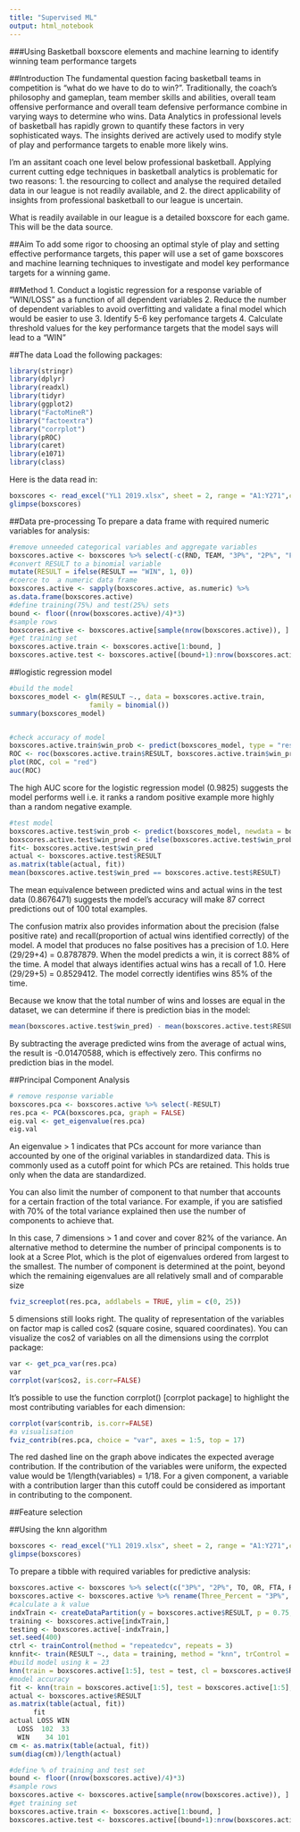```yaml
---
title: "Supervised ML"
output: html_notebook
---
```

###Using Basketball boxscore elements and machine learning to identify winning team performance targets

##Introduction
The fundamental question facing basketball teams in competition is "what do we have to do to win?". Traditionally, the coach's philosophy and gameplan, team member skills and abilities, overall team offensive performance and overall team defensive performance combine in varying ways to determine who wins. Data Analytics in professional levels of basketball has rapidly grown to quantify these factors in very sophisticated ways. The insights derived are actively used to modify style of play and performance targets to enable more likely wins.

I'm an assitant coach one level below professional basketball. Applying current cutting edge techniques in basketball analytics is problematic for two reasons:
1. the resourcing to collect and analyse the required detailed data in our league is not readily available, and
2. the direct applicability of insights from professional basketball to our league is uncertain.

What is readily available in our league is a detailed boxscore for each game. This will be the data source.

##Aim
To add some rigor to choosing an optimal style of play and setting effective performance targets, this paper will use a set of game boxscores and machine learning techniques to investigate and model key performance targets for a winning game. 

##Method
1. Conduct a logistic regression for a response variable of "WIN/LOSS" as a function of all dependent variables
2. Reduce the number of dependent variables to avoid overfitting and validate a final model which would be easier to use
3. Identify 5-6 key perfomance targets
4. Calculate threshold values for the key performance targets that the model says will lead to a "WIN" 

##The data
Load the following packages:
```r
library(stringr)
library(dplyr)
library(readxl)
library(tidyr)
library(ggplot2)
library("FactoMineR")
library("factoextra")
library("corrplot")
library(pROC)
library(caret)
library(e1071)
library(class)
```
Here is the data read in:
```r
boxscores <- read_excel("YL1 2019.xlsx", sheet = 2, range = "A1:Y271",col_names = TRUE)
glimpse(boxscores)
```

##Data pre-processing
To prepare a data frame with required numeric variables for analysis:
```r
#remove unneeded categorical variables and aggregate variables
boxscores.active <- boxscores %>% select(-c(RND, TEAM, "3P%", "2P%", "FT%", MIN, TP)) %>%
#convert RESULT to a binomial variable
mutate(RESULT = ifelse(RESULT == "WIN", 1, 0))
#coerce to  a numeric data frame
boxscores.active <- sapply(boxscores.active, as.numeric) %>%
as.data.frame(boxscores.active)
#define training(75%) and test(25%) sets
bound <- floor((nrow(boxscores.active)/4)*3) 
#sample rows
boxscores.active <- boxscores.active[sample(nrow(boxscores.active)), ] 
#get training set
boxscores.active.train <- boxscores.active[1:bound, ]              
boxscores.active.test <- boxscores.active[(bound+1):nrow(boxscores.active), ]
```

##logistic regression model

```r
#build the model
boxscores_model <- glm(RESULT ~., data = boxscores.active.train,
                    family = binomial())
summary(boxscores_model)


#check accuracy of model
boxscores.active.train$win_prob <- predict(boxscores_model, type = "response")
ROC <- roc(boxscores.active.train$RESULT, boxscores.active.train$win_prob)
plot(ROC, col = "red")
auc(ROC)
```
The high AUC score for the logistic regression model (0.9825) suggests the model performs well i.e. it ranks a random positive example more highly than a random negative example.

```r
#test model
boxscores.active.test$win_prob <- predict(boxscores_model, newdata = boxscores.active.test, type = "response")
boxscores.active.test$win_pred <- ifelse(boxscores.active.test$win_prob > 0.5, 1, 0)
fit<- boxscores.active.test$win_pred
actual <- boxscores.active.test$RESULT
as.matrix(table(actual, fit))
mean(boxscores.active.test$win_pred == boxscores.active.test$RESULT)
```
 The mean equivalence between predicted wins and actual wins in the test data (0.8676471) suggests the model's accuracy will make 87 correct predictions out of 100 total examples.

 The confusion matrix also provides information about the precision (false positive rate) and recall(proportion of actual wins identified correctly) of the model.
 A model that produces no false positives has a precision of 1.0. Here (29/29+4) = 0.8787879. When the model predicts a win, it is correct 88% of the time. 
 A model that always identifies actual wins has a recall of 1.0. Here (29/29+5) = 0.8529412. The model correctly identifies wins 85% of the time.
 
Because we know that the total number of wins and losses are equal in the dataset, we can determine if there is prediction bias in the model:
```r
mean(boxscores.active.test$win_pred) - mean(boxscores.active.test$RESULT)
```
By subtracting the average predicted wins from the average of actual wins, the result is -0.01470588, which is effectively zero. This confirms no prediction bias in the model.

##Principal Component Analysis

```r
# remove response variable
boxscores.pca <- boxscores.active %>% select(-RESULT)
res.pca <- PCA(boxscores.pca, graph = FALSE)
eig.val <- get_eigenvalue(res.pca)
eig.val
```
An eigenvalue > 1 indicates that PCs account for more variance than accounted by one of the original variables in standardized data. This is commonly used as a cutoff point for which PCs are retained. This holds true only when the data are standardized.

You can also limit the number of component to that number that accounts for a certain fraction of the total variance. For example, if you are satisfied with 70% of the total variance explained then use the number of components to achieve that.

In this case, 7 dimensions > 1 and cover and cover 82% of the variance.
An alternative method to determine the number of principal components is to look at a Scree Plot, which is the plot of eigenvalues ordered from largest to the smallest. The number of component is determined at the point, beyond which the remaining eigenvalues are all relatively small and of comparable size
```r
fviz_screeplot(res.pca, addlabels = TRUE, ylim = c(0, 25))
```
5 dimensions still looks right.
The quality of representation of the variables on factor map is called cos2 (square cosine, squared coordinates). You can visualize the cos2 of variables on all the dimensions using the corrplot package:
```r
var <- get_pca_var(res.pca)
var
corrplot(var$cos2, is.corr=FALSE)
```
It’s possible to use the function corrplot() [corrplot package] to highlight the most contributing variables for each dimension:
```r
corrplot(var$contrib, is.corr=FALSE) 
#a visualisation
fviz_contrib(res.pca, choice = "var", axes = 1:5, top = 17)
```
The red dashed line on the graph above indicates the expected average contribution. If the contribution of the variables were uniform, the expected value would be 1/length(variables) = 1/18. For a given component, a variable with a contribution larger than this cutoff could be considered as important in contributing to the component.

##Feature selection


##Using the knn algorithm
```r
boxscores <- read_excel("YL1 2019.xlsx", sheet = 2, range = "A1:Y271",col_names = TRUE)
glimpse(boxscores)
```
To prepare a tibble with required variables for predictive analysis:
```r
boxscores.active <- boxscores %>% select(c("3P%", "2P%", TO, OR, FTA, RESULT))
boxscores.active <- boxscores.active %>% rename(Three_Percent = "3P%", Two_Percent = "2P%")
#calculate a k value
indxTrain <- createDataPartition(y = boxscores.active$RESULT, p = 0.75, list = FALSE)
training <- boxscores.active[indxTrain,]
testing <- boxscores.active[-indxTrain,]
set.seed(400)
ctrl <- trainControl(method = "repeatedcv", repeats = 3)
knnfit<- train(RESULT ~., data = training, method = "knn", trControl = ctrl, preProcess = c("center", "scale"), tuneLength =20)
#build model using k = 23
knn(train = boxscores.active[1:5], test = test, cl = boxscores.active$RESULT, K = 23)
#model accuracy
fit <- knn(train = boxscores.active[1:5], test = boxscores.active[1:5], cl = boxscores.active$RESULT, k = 23)
actual <- boxscores.active$RESULT
as.matrix(table(actual, fit))
      fit
actual LOSS WIN
  LOSS  102  33
  WIN    34 101
cm <- as.matrix(table(actual, fit))
sum(diag(cm))/length(actual)
```

```r
#define % of training and test set
bound <- floor((nrow(boxscores.active)/4)*3) 
#sample rows
boxscores.active <- boxscores.active[sample(nrow(boxscores.active)), ] 
#get training set
boxscores.active.train <- boxscores.active[1:bound, ]              
boxscores.active.test <- boxscores.active[(bound+1):nrow(boxscores.active), ]
```
